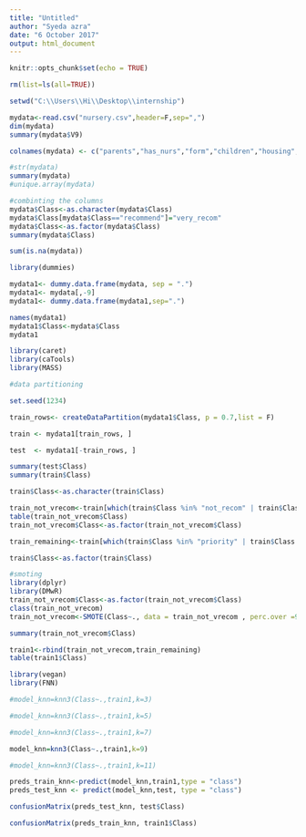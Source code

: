 ---
title: "Untitled"
author: "Syeda azra"
date: "6 October 2017"
output: html_document
---

```{r setup, include=FALSE}
knitr::opts_chunk$set(echo = TRUE)
```

```{r}
rm(list=ls(all=TRUE))

setwd("C:\\Users\\Hi\\Desktop\\internship")

mydata<-read.csv("nursery.csv",header=F,sep=",")
dim(mydata)
summary(mydata$V9)
```

```{r}
colnames(mydata) <- c("parents","has_nurs","form","children","housing","finance","social","health","Class")

#str(mydata)
summary(mydata)
#unique.array(mydata)
```

```{r}
#combinting the columns
mydata$Class<-as.character(mydata$Class)
mydata$Class[mydata$Class=="recommend"]="very_recom"
mydata$Class<-as.factor(mydata$Class)
summary(mydata$Class)
```

```{r}
sum(is.na(mydata))
```

```{r}
library(dummies)

mydata1<- dummy.data.frame(mydata, sep = ".")
mydata1<- mydata[,-9]
mydata1<- dummy.data.frame(mydata1,sep=".")

names(mydata1)
mydata1$Class<-mydata$Class
mydata1
```

```{r}
library(caret)
library(caTools)
library(MASS)
```

```{r}
#data partitioning

set.seed(1234)

train_rows<- createDataPartition(mydata1$Class, p = 0.7,list = F)

train <- mydata1[train_rows, ]

test  <- mydata1[-train_rows, ]

summary(test$Class)
summary(train$Class)
```





```{r}
train$Class<-as.character(train$Class)

train_not_vrecom<-train[which(train$Class %in% "not_recom" | train$Class %in% "very_recom"),]
table(train_not_vrecom$Class)
train_not_vrecom$Class<-as.factor(train_not_vrecom$Class)

train_remaining<-train[which(train$Class %in% "priority" | train$Class %in% "spec_prior"),]

train$Class<-as.factor(train$Class)

```

```{r}
#smoting
library(dplyr)
library(DMwR)
train_not_vrecom$Class<-as.factor(train_not_vrecom$Class)
class(train_not_vrecom)
train_not_vrecom<-SMOTE(Class~., data = train_not_vrecom , perc.over =900,perc.under = 170,K=15)

summary(train_not_vrecom$Class)
```

```{r}
train1<-rbind(train_not_vrecom,train_remaining)
table(train1$Class)
```

```{r}
library(vegan)
library(FNN)
```


```{r}

#model_knn=knn3(Class~.,train1,k=3)

#model_knn=knn3(Class~.,train1,k=5)

#model_knn=knn3(Class~.,train1,k=7)

model_knn=knn3(Class~.,train1,k=9)

#model_knn=knn3(Class~.,train1,k=11)


```


```{r}

preds_train_knn<-predict(model_knn,train1,type = "class")
preds_test_knn <- predict(model_knn,test, type = "class")

```



```{r}

confusionMatrix(preds_test_knn, test$Class)

confusionMatrix(preds_train_knn, train1$Class)

```

